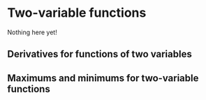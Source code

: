 # Two-variable functions

Nothing here yet!

## Derivatives for functions of two variables

## Maximums and minimums for two-variable functions

